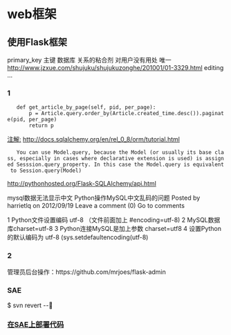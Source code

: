 = web框架 =
== 使用Flask框架 ==
primary_key 主键 数据库 关系的粘合剂 对用户没有用处 唯一
http://www.jzxue.com/shujuku/shujukuzonghe/201001/01-3329.html
editing ...
=== 1 ===
    def get_article_by_page(self, pid, per_page):
        p = Article.query.order_by(Article.created_time.desc()).paginate(pid, per_page)
        return p
[[http://stackoverflow.com/questions/11530196/flask-sqlalchemy-query-specify-column-names|注解:]]
[[http://docs.sqlalchemy.org/en/rel_0_8/orm/tutorial.html]]
    You can use Model.query, because the Model (or usually its base class, especially in cases where declarative extension is used) is assigned Sesssion.query_property. In this case the Model.query is equivalent to Session.query(Model)
http://pythonhosted.org/Flask-SQLAlchemy/api.html

mysql数据无法显示中文
Python操作MySQL中文乱码的问题
Posted by harrietlq on 2012/09/19 Leave a comment (0) Go to comments

1 Python文件设置编码 utf-8 （文件前面加上 #encoding=utf-8)
2 MySQL数据库charset=utf-8
3 Python连接MySQL是加上参数 charset=utf8
4 设置Python的默认编码为 utf-8 (sys.setdefaultencoding(utf-8)

=== 2 ===
管理员后台操作：https://github.com/mrjoes/flask-admin
=== SAE ===
$ svn revert --

=== [[在SAE上部署代码]] ===


